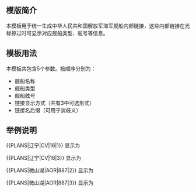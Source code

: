 == 模版简介 ==
本模板用于统一生成中华人民共和国解放军海军舰船内部链接，这些内部链接在光标掠过时可显示对应舰船类型、舷号等信息。

== 模板用法 ==
本模板共包含5个参数。按顺序分别为：

* 舰船名称
* 舰船类型
* 舰船舷号
* 链接显示方式（共有3中可选形式）
* 链接名后缀（可用于消歧义）

== 举例说明 ==

<nowiki>{{PLANS|辽宁|CV|16|1}}</nowiki> 显示为 {{PLANS|辽宁|CV|16|1}}

<nowiki>{{PLANS|辽宁|CV|16|3}}</nowiki> 显示为 {{PLANS|辽宁|CV|16|3}}

<nowiki>{{PLANS|微山湖|AOR|887|2}}</nowiki> 显示为 {{PLANS|微山湖|AOR|887|2}}

<nowiki>{{PLANS|微山湖|AOR|887|3}}</nowiki> 显示为 {{PLANS|微山湖|AOR|887|3}}